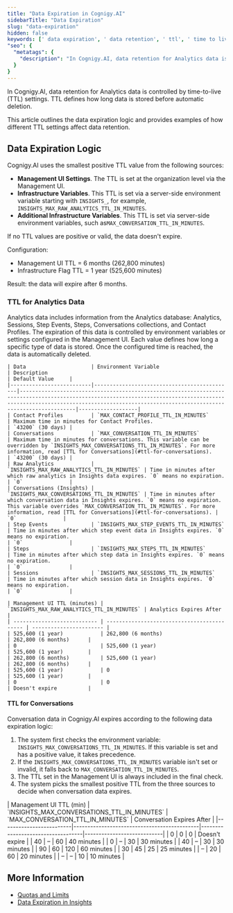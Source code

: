 ```yaml
---
title: "Data Expiration in Cognigy.AI"
sidebarTitle: "Data Expiration"
slug: "data-expiration"
hidden: false
keywords: [' data expiration', ' data retention', ' ttl', ' time to live']
"seo": {
  "metatags": {
    "description": "In Cognigy.AI, data retention for Analytics data is controlled by Time to Live (TTL) settings. TTL defines how long data is stored before automatic deletion. This article outlines the expiration logic and provides examples of how different TTL settings affect data retention."
  }
}
---
```


In Cognigy.AI, data retention for Analytics data is controlled by time-to-live (TTL) settings. TTL defines how long data is stored before automatic deletion. 

This article outlines the data expiration logic and provides examples of how different TTL settings affect data retention.

## Data Expiration Logic

Cognigy.AI uses the smallest positive TTL value from the following sources:

- **Management UI Settings**. The TTL is set at the organization level via the Management UI.
- **Infrastructure Variables**. This TTL is set via a server-side environment variable starting with `INSIGHTS_`, for example, `INSIGHTS_MAX_RAW_ANALYTICS_TTL_IN_MINUTES`.
- **Additional Infrastructure Variables**. This TTL is set via server-side environment variables, such as`MAX_CONVERSATION_TTL_IN_MINUTES`.

If no TTL values are positive or valid, the data doesn't expire.

<Accordion title="Example">
  Configuration:

  - Management UI TTL = 6 months (262,800 minutes)
  - Infrastructure Flag TTL = 1 year (525,600 minutes)

  Result: the data will expire after 6 months.
</Accordion>

### TTL for Analytics Data

Analytics data includes information from the Analytics database: Analytics, Sessions, Step Events, Steps, Conversations collections, and Contact Profiles.
The expiration of this data is controlled by environment variables or settings configured in the Management UI.
Each value defines how long a specific type of data is stored.
Once the configured time is reached, the data is automatically deleted.

<AccordionGroup>
  <Accordion title="List of Environment Variables">

    | Data                     | Environment Variable                        | Description                                                                                                                                                                                                                        | Default Value     |                                                                                                                                                                                                                        
    |--------------------------|---------------------------------------------|------------------------------------------------------------------------------------------------------------------------------------------------------------------------------------------------------------------------------------|-------------------|
    | Contact Profiles         | `MAX_CONTACT_PROFILE_TTL_IN_MINUTES`        | Maximum time in minutes for Contact Profiles.                                                                                                                                                                                      | `43200` (30 days) |
    | Conversations            | `MAX_CONVERSATION_TTL_IN_MINUTES`           | Maximum time in minutes for conversations. This variable can be overridden by `INSIGHTS_MAX_CONVERSATIONS_TTL_IN_MINUTES`. For more information, read [TTL for Conversations](#ttl-for-conversations).                             | `43200` (30 days) |
    | Raw Analytics            | `INSIGHTS_MAX_RAW_ANALYTICS_TTL_IN_MINUTES` | Time in minutes after which raw analytics in Insights data expires. `0` means no expiration.                                                                                                                                       | `0`               |
    | Conversations (Insights) | `INSIGHTS_MAX_CONVERSATIONS_TTL_IN_MINUTES` | Time in minutes after which conversation data in Insights expires. `0` means no expiration. This variable overrides `MAX_CONVERSATION_TTL_IN_MINUTES`. For more information, read [TTL for Conversations](#ttl-for-conversations). | `0`               |
    | Step Events              | `INSIGHTS_MAX_STEP_EVENTS_TTL_IN_MINUTES`   | Time in minutes after which step event data in Insights expires. `0` means no expiration.                                                                                                                                          | `0`               |
    | Steps                    | `INSIGHTS_MAX_STEPS_TTL_IN_MINUTES`         | Time in minutes after which step data in Insights expires. `0` means no expiration.                                                                                                                                                | `0`               |
    | Sessions                 | `INSIGHTS_MAX_SESSIONS_TTL_IN_MINUTES`      | Time in minutes after which session data in Insights expires. `0` means no expiration.                                                                                                                                             | `0`               |
  </Accordion>
  <Accordion title="Examples">

    | Management UI TTL (minutes) | `INSIGHTS_MAX_RAW_ANALYTICS_TTL_IN_MINUTES` | Analytics Expires After |
    | --------------------------- | ------------------------------------------- | ----------------------- |
    | 525,600 (1 year)            | 262,800 (6 months)                          | 262,800 (6 months)      |
    | 0                           | 525,600 (1 year)                            | 525,600 (1 year)        |
    | 262,800 (6 months)          | 525,600 (1 year)                            | 262,800 (6 months)      |
    | 525,600 (1 year)            | 0                                           | 525,600 (1 year)        |
    | 0                           | 0                                           | Doesn't expire          |
  </Accordion>
</AccordionGroup>

#### TTL for Conversations

Conversation data in Cognigy.AI expires according to the following data expiration logic:

1. The system first checks the environment variable: `INSIGHTS_MAX_CONVERSATIONS_TTL_IN_MINUTES`. If this variable is set and has a positive value, it takes precedence.
2. If the `INSIGHTS_MAX_CONVERSATIONS_TTL_IN_MINUTES` variable isn't set or invalid, it falls back to `MAX_CONVERSATION_TTL_IN_MINUTES`.
3. The TTL set in the Management UI is always included in the final check.
4. The system picks the smallest positive TTL from the three sources to decide when conversation data expires.

<Accordion title="Examples">
  | Management UI TTL (min) | `INSIGHTS_MAX_CONVERSATIONS_TTL_IN_MINUTES` | `MAX_CONVERSATION_TTL_IN_MINUTES` | Conversation Expires After |
  |-------------------------|---------------------------------------------|-----------------------------------|----------------------------|
  | 0                       | 0                                           | 0                                 | Doesn't expire             |
  | 40                      | –                                           | 60                                | 40 minutes                 |
  | 0                       | –                                           | 30                                | 30 minutes                 |
  | 40                      | –                                           | 30                                | 30 minutes                 |
  | 90                      | 60                                          | 120                               | 60 minutes                 |
  | 30                      | 45                                          | 25                                | 25 minutes                 |
  | –                       | 20                                          | 60                                | 20 minutes                 |
  | –                       | –                                           | 10                                | 10 minutes                 |
</Accordion>

## More Information

- [Quotas and Limits](/ai/administer/limitations)
- [Data Expiration in Insights](/insights/data-management/data-expiration)